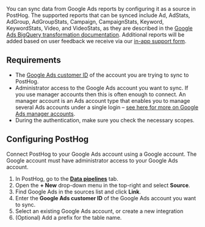You can sync data from Google Ads reports by configuring it as a source in PostHog. The supported reports that can be synced include Ad, AdStats, AdGroup, AdGroupStats, Campaign, CampaignStats, Keyword, KeywordStats, Video, and VideoStats, as they are described in the [Google Ads BigQuery transformation documentation](https://cloud.google.com/bigquery/docs/google-ads-transformation). Additional reports will be added based on user feedback we receive via our [in-app support form](https://app.posthog.com/#panel=support%3Afeedback%3Adata_warehouse%3Alow%3Atrue).

## Requirements
- The [Google Ads customer ID](https://support.google.com/google-ads/answer/1704344) of the account you are trying to sync to PostHog.
- Administrator access to the Google Ads account you want to sync. If you use manager accounts then this is often enough to connect. An manager account is an Ads account type that enables you to manage several Ads accounts under a single login – [see here for more on Google Ads manager accounts](https://support.google.com/google-ads/answer/6139186).
- During the authentication, make sure you check the necessary scopes.

<ProductScreenshot
    imageLight = "https://res.cloudinary.com/dmukukwp6/image/upload/w_500,c_limit,q_auto,f_auto/Screenshot_2025_10_02_at_1_46_13_PM_fda20371c8.png"
    classes="rounded"
    alt="Accept scope checkbox"
/>

<ProductScreenshot
    imageLight = "https://res.cloudinary.com/dmukukwp6/image/upload/2024_10_31_at_15_15_51_a7a003008c.png"
    classes="rounded"
    alt="Location of the Google Ads Customer ID"
/>

## Configuring PostHog

Connect PostHog to your Google Ads account using a Google account. The Google account must have administrator access to your Google Ads account.


1. In PostHog, go to the **[Data pipelines](https://app.posthog.com/pipeline/sources)** tab.
2. Open the **+ New** drop-down menu in the top-right and select **Source**.
3. Find Google Ads in the sources list and click **Link**.
4. Enter the **Google Ads customer ID** of the Google Ads account you want to sync.
5. Select an existing Google Ads account, or create a new integration
6. (Optional) Add a prefix for the table name.
